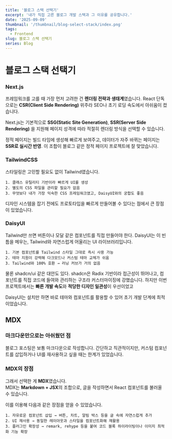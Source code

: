 ```yaml
---
title: '블로그 스택 선택기'
excerpt: '내가 직접 고른 블로그 개발 스택과 그 이유를 공유합니다.'
date: '2025-09-09'
thumbnail: '/thumbnail/blog-select-stack/index.png'
tags:
  - Frontend
slug: 블로그 스택 선택기
series: Blog
---
```


# 블로그 스택 선택기

### Next.js

프레임워크를 고를 때 가장 먼저 고려한 건 **렌더링 전략과 생태계**였습니다. React 단독으로는 **CSR(Client Side Rendering)** 위주라 SEO나 초기 로딩 속도에서 아쉬움이 컸습니다.

Next.js는 기본적으로 **SSG(Static Site Generation)**, **SSR(Server Side Rendering)** 을 지원해 페이지 성격에 따라 적절히 렌더링 방식을 선택할 수 있습니다.

정적 페이지는 빌드 타임에 생성해 빠르게 보여주고, 데이터가 자주 바뀌는 페이지는 **SSR로 실시간 반영**. 이 조합이 블로그 같은 정적 페이지 프로젝트에 잘 맞았습니다.

### TailwindCSS

스타일링은 고민할 필요도 없이 Tailwind였습니다.

```text
1. 클래스 유틸리티 기반이라 빠르게 UI를 생성
2. 별도의 CSS 파일을 관리할 필요가 없음
3. 무엇보다 내가 가장 익숙한 CSS 프레임워크였고, DaisyUI와의 궁합도 좋음
```

디자인 시스템을 잡기 전에도 프로토타입을 빠르게 만들어볼 수 있다는 점에서 큰 장점이 있었습니다.

### DaisyUI

Tailwind만 쓰면 버튼이나 모달 같은 컴포넌트를 직접 만들어야 한다. DaisyUI는 이 빈틈을 메우는, Tailwind와 자연스럽게 어울리는 UI 라이브러리입니다.

```text
1. 기본 컴포넌트를 Tailwind 스타일 그대로 즉시 사용 가능
2. 테마 지원이 강력해 다크모드나 커스텀 테마 교체가 쉬움
3. Tailwind와 100% 호환 → 러닝 커브가 거의 없음
```

물론 shadcn/ui 같은 대안도 있다. shadcn은 Radix 기반이라 접근성이 뛰어나고, 컴포넌트를 직접 코드에 들여와 관리하는 구조라 커스터마이징에 강했습니다. 하지만 이번 프로젝트에서는 **빠른 개발 속도**와 **적당한 디자인 일관성**이 우선이었고

DaisyUI는 설치만 하면 바로 테마와 컴포넌트를 활용할 수 있어 초기 개발 단계에 최적이었습니다.

## MDX

### 마크다운만으로는 아쉬웠던 점

블로그 포스팅은 보통 마크다운으로 작성합니다. 간단하고 직관적이지만, 커스텀 컴포넌트를 삽입하거나 UI를 재사용하고 싶을 때는 한계가 있었습니다.

### MDX의 장점

그래서 선택한 게 **MDX**였습니다.  
MDX는 **Markdown + JSX**의 조합으로, 글을 작성하면서 React 컴포넌트를 불러올 수 있습니다.

이를 이용해 다음과 같은 장점을 얻을 수 있었습니다.

```text
1. 자유로운 컴포넌트 삽입 → 버튼, 차트, 알림 박스 등을 글 속에 자연스럽게 추가
2. UI 재사용 → 동일한 레이아웃과 스타일을 컴포넌트화해 재활용
3. 플러그인 확장성 → remark, rehype 등을 붙여 코드 블록 하이라이팅이나 이미지 최적화 기능 확장
```
